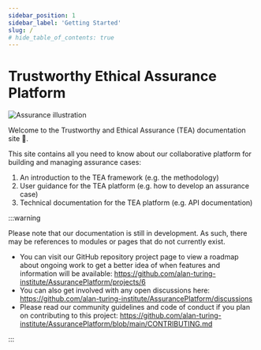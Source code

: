 ```yaml
---
sidebar_position: 1
sidebar_label: 'Getting Started'
slug: /
# hide_table_of_contents: true
---
```



# Trustworthy Ethical Assurance Platform

![Assurance illustration](/img/assurance-alt.jpg "Assurance Illustration")

Welcome to the Trustworthy and Ethical Assurance (TEA) documentation site 👋.

This site contains all you need to know about our collaborative platform for building and managing assurance cases:

1. An introduction to the TEA framework (e.g. the methodology)
2. User guidance for the TEA platform (e.g. how to develop an assurance case)
3. Technical documentation for the TEA platform (e.g. API documentation)

:::warning

Please note that our documentation is still in development. As such, there may be references to modules or pages that do not currently exist.

- You can visit our GitHub repository project page to view a roadmap about ongoing work to get a better idea of when features and information will be available: https://github.com/alan-turing-institute/AssurancePlatform/projects/6
- You can also get involved with any open discussions here: https://github.com/alan-turing-institute/AssurancePlatform/discussions
- Please read our community guidelines and code of conduct if you plan on contributing to this project: https://github.com/alan-turing-institute/AssurancePlatform/blob/main/CONTRIBUTING.md

:::
